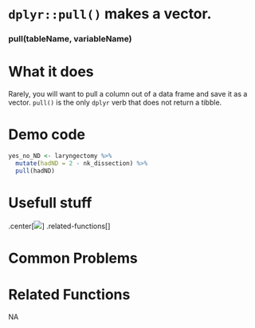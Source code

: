 # [`dplyr::pull()`]{.blue} makes a vector.
 
 
### [pull]{.blue}(tableName, variableName){.center} 
 
# What it does 

Rarely, you will want to pull a column out of a data frame and save it as a vector. [`pull()`]{.blue} is the only `dplyr` verb that does not return a tibble.
  
 
# Demo code 

```r
yes_no_ND <- laryngectomy %>%
  mutate(hadND = 2 - nk_dissection) %>%
  pull(hadND)
```
  
 
# Usefull stuff 

.center[![](images/pull.png)]
.related-functions[]
  
 
# Common Problems 

  
 
# Related Functions 
NA  
